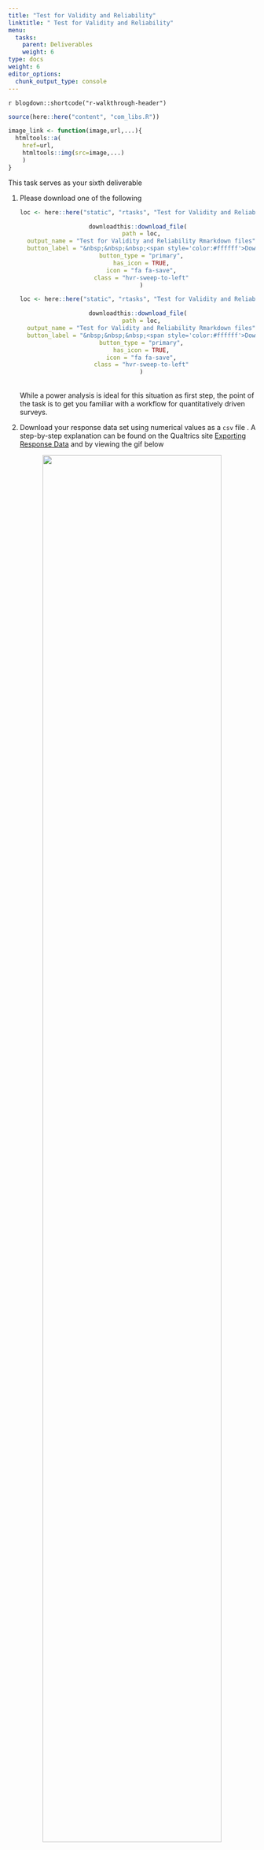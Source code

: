 ```yaml
---
title: "Test for Validity and Reliability"
linktitle: " Test for Validity and Reliability"
menu:
  tasks:
    parent: Deliverables
    weight: 6
type: docs
weight: 6
editor_options: 
  chunk_output_type: console
---
```


`r blogdown::shortcode("r-walkthrough-header")`

```r
source(here::here("content", "com_libs.R"))

image_link <- function(image,url,...){
  htmltools::a(
    href=url,
    htmltools::img(src=image,...)
    )
}
```

<style>
ul {
    margin-left: 1.5em
}
</style>

This task serves as your sixth deliverable

1. Please download one of the following
    <br>
    <center>
    <div class="holder">
    <div class="left">
    ```r
    loc <- here::here("static", "rtasks", "Test for Validity and Reliability with gifs.zip")

    downloadthis::download_file(
      path = loc,
      output_name = "Test for Validity and Reliability Rmarkdown files",
      button_label = "&nbsp;&nbsp;&nbsp;<span style='color:#ffffff'>Download with gifs<br><br><i>larger</i></span>",
      button_type = "primary",
      has_icon = TRUE,
      icon = "fa fa-save",
      class = "hvr-sweep-to-left"
      )
    ```
    </div>
    <div class="right">
    ```r
    loc <- here::here("static", "rtasks", "Test for Validity and Reliability without gifs.zip")

    downloadthis::download_file(
      path = loc,
      output_name = "Test for Validity and Reliability Rmarkdown files",
      button_label = "&nbsp;&nbsp;&nbsp;<span style='color:#ffffff'>Download without gifs<br><br><i>smaller</i></span>",
      button_type = "primary",
      has_icon = TRUE,
      icon = "fa fa-save",
      class = "hvr-sweep-to-left"
      )
    ```
    </div>
    </div>
    </center>
    <br>
    While a power analysis is ideal for this situation as first step, the point of the task is to get you familiar with a workflow for quantitatively driven surveys.

2. Download your response data set using numerical values as a `csv` file . A step-by-step explanation can be found on the Qualtrics site [Exporting Response Data](https://www.qualtrics.com/support/survey-platform/data-and-analysis-module/data/download-data/export-data-overview/) and by viewing the gif below

<center>
![](/img/gifs/exportqualtricsdata.gif){width=85%}
</center>

3. If you have <b>30 or more responses</b> and <b>more than two columns of quantitative data</b>, then please move to step 4. Otherwise if you

  + only lack a sufficient number of responses but have more than two columns of quantitative data, then simulate the remaining data preferably within Qualtrics
      * [Excel](https://support.microsoft.com/en-us/office/randbetween-function-4cc7f0d1-87dc-4eb7-987f-a469ab381685){target="_blank"}
      
      * [Qualtrics](https://www.qualtrics.com/support/survey-platform/survey-module/survey-tools/generating-test-responses/){target="_blank"}
      
      * R (there are many ways to accomplish like [this](https://www.crumplab.com/programmingforpsych/simulating-and-analyzing-data-in-r.html){target="_blank"} or [that](https://github.com/markolalovic/responsesR))^[Please reach out if you would prefer to simulate data in R but are not able to do so]
      
  + do not have more than two columns of quantitative data, then please reach out to me via Slack and I will provide a unique real world survey data set you can use for this task 

4. Do one of the following to wrangle your data set

  + *Manual approach:* Open the `csv` file with your data and manually delete rows 2 and 3 as well as any columns that will not apply to the quantitative analysis
  
  + *Automated approach:* Open the test script `Test for Validity and Reliability Testing Script.R`, change the applicable values as needed, and then run it
  <br>
  <br>
  <i>Note that just because a column has numbers in it, it may not be relevant to the analysis as it could be an item intended to filter your population, a skip logic type, or something else.</i> For a better idea of the process noted above, take a look at the following gif
  
<center>
![](/img/gifs/wranglequaltricsdata.gif){width=85%}
</center>

5. Open the mostly empty Rmarkdown file `Test for Validity and Reliability.Rmd`, read through the directions, and include your syntax to receive credit. It is suggested that you use the example data set `Test_Survey_Data.csv` with the default test script `Test for Validity and Reliability Testing Script.R` to see how this is done and which values likely need to be tweaked

6. Save the resulting PDF file by adding your first initial and last name to the beginning of the filename. For example, my submission would be `aroy Test for Validity and Reliability.pdf`. **Please note that other formats (e.g. `.docx`, `.R`, `.Rmd`) will not be accepted**

7. Submit your PDF output to eCampus in the Submission Portal by the end of Week 13

<center>
<p id="rounded_corners">
All incremental deliverables can be found on the main <a href="/tasks/#deliverables">Tasks</a> page
<p>
</center>
